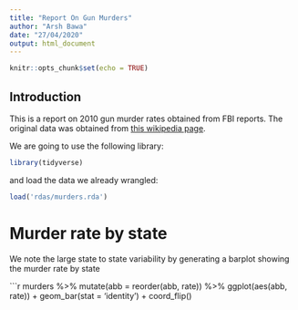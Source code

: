 ```yaml
---
title: "Report On Gun Murders"
author: "Arsh Bawa"
date: "27/04/2020"
output: html_document
---
```


```r
knitr::opts_chunk$set(echo = TRUE)
```

## Introduction

This is a report on 2010 gun murder rates obtained from FBI reports. The original data was obtained from [this wikipedia page](https://en.wikipedia.org/wiki/Murder_in_the_United_States_by_state).

We are going to use the following library:

```r
library(tidyverse)
```

and load the data we already wrangled:

```r
load('rdas/murders.rda')
```

# Murder rate by state

We note the large state to state variability by generating a barplot showing the murder rate by state

```r
murders %>% mutate(abb = reorder(abb, rate)) %>% ggplot(aes(abb, rate)) + geom_bar(stat = 'identity') + coord_flip()